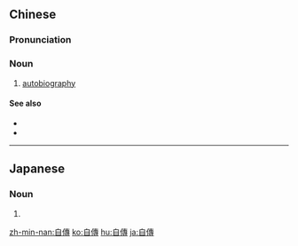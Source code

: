 {{also|自传}}
==Chinese==
{{zh-forms|s=自传}}

===Pronunciation===
{{zh-pron
|m=zìzhuàn
|c=zi6 zyun6-2
|mn=qz:chīr-toān/tw,xm,zz:chū-toān
|cat=n
}}

===Noun===
{{zh-noun}}

# [[autobiography]]

====See also====
* {{zh-l|回憶錄}}
* {{zh-l|傳記}}

----

==Japanese==
{{ja-kanjitab|じ|でん|yomi=o}}

===Noun===
{{ja-noun|じでん|shin=自伝}}

# {{kyujitai of|lang=ja|自伝}}

[[zh-min-nan:自傳]]
[[ko:自傳]]
[[hu:自傳]]
[[ja:自傳]]